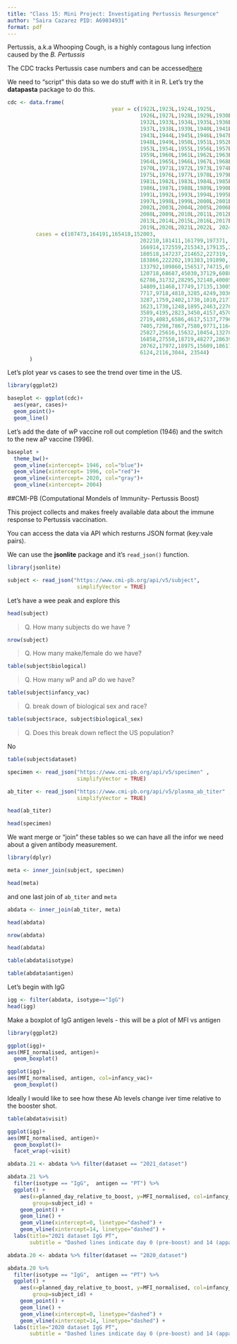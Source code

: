 ```yaml
---
title: "Class 15: Mini Project: Investigating Pertussis Resurgence"
author: "Saira Cazarez PID: A69034931"
format: pdf
---
```



Pertussis, a.k.a Whooping Cough, is a highly contagous lung infection caused by the *B. Pertussis*


The CDC tracks Pertussis case numbers and can be accessed[here](https://www.cdc.gov/pertussis/php/surveillance/pertussis-cases-by-year.html?CDC_AAref_Val=https://www.cdc.gov/pertussis/surv-reporting/cases-by-year.html)

We need to "script" this data so we do stuff with it in R. Let's try the **datapasta** package to do this. 


```r
cdc <- data.frame(
                                 year = c(1922L,1923L,1924L,1925L,
                                          1926L,1927L,1928L,1929L,1930L,1931L,
                                          1932L,1933L,1934L,1935L,1936L,
                                          1937L,1938L,1939L,1940L,1941L,1942L,
                                          1943L,1944L,1945L,1946L,1947L,
                                          1948L,1949L,1950L,1951L,1952L,
                                          1953L,1954L,1955L,1956L,1957L,1958L,
                                          1959L,1960L,1961L,1962L,1963L,
                                          1964L,1965L,1966L,1967L,1968L,1969L,
                                          1970L,1971L,1972L,1973L,1974L,
                                          1975L,1976L,1977L,1978L,1979L,1980L,
                                          1981L,1982L,1983L,1984L,1985L,
                                          1986L,1987L,1988L,1989L,1990L,
                                          1991L,1992L,1993L,1994L,1995L,1996L,
                                          1997L,1998L,1999L,2000L,2001L,
                                          2002L,2003L,2004L,2005L,2006L,2007L,
                                          2008L,2009L,2010L,2011L,2012L,
                                          2013L,2014L,2015L,2016L,2017L,2018L,
                                          2019L,2020L,2021L,2022L, 2024L),
         cases = c(107473,164191,165418,152003,
                                          202210,181411,161799,197371,
                                          166914,172559,215343,179135,265269,
                                          180518,147237,214652,227319,103188,
                                          183866,222202,191383,191890,109873,
                                          133792,109860,156517,74715,69479,
                                          120718,68687,45030,37129,60886,
                                          62786,31732,28295,32148,40005,
                                          14809,11468,17749,17135,13005,6799,
                                          7717,9718,4810,3285,4249,3036,
                                          3287,1759,2402,1738,1010,2177,2063,
                                          1623,1730,1248,1895,2463,2276,
                                          3589,4195,2823,3450,4157,4570,
                                          2719,4083,6586,4617,5137,7796,6564,
                                          7405,7298,7867,7580,9771,11647,
                                          25827,25616,15632,10454,13278,
                                          16858,27550,18719,48277,28639,32971,
                                          20762,17972,18975,15609,18617,
                                          6124,2116,3044, 23544)
       )
```


Let's plot year vs cases to see the trend over time in the US. 

```r
library(ggplot2)

baseplot <- ggplot(cdc)+ 
  aes(year, cases)+
  geom_point()+
  geom_line()
```


Let's add the date of wP vaccine roll out completion (1946) and the switch to the new aP vaccine (1996). 
```r
baseplot + 
  theme_bw()+
  geom_vline(xintercept= 1946, col="blue")+
  geom_vline(xintercept= 1996, col="red")+
  geom_vline(xintercept= 2020, col="gray")+
  geom_vline(xintercept= 2004)

```

##CMI-PB (Computational Mondels of Immunity- Pertussis Boost)

This project collects and makes freely available data about the immune response to Pertussis vaccination. 

You can access the data via API which resturns JSON format (key:vale pairs). 

We can use the **jsonlite** package and it's `read_json()` function. 

```r
library(jsonlite)

subject <- read_json("https://www.cmi-pb.org/api/v5/subject",
                      simplifyVector = TRUE)
```


Let's have a wee peak and explore this 
```r
head(subject)
```

> Q. How many subjects do we have ? 

```r
nrow(subject)
```

>Q. How many make/female do we have? 

```r
table(subject$biological)
```

> Q. How many wP and aP do we have? 

```r
table(subject$infancy_vac)
```


>Q. break down of biological sex and race? 

```r
table(subject$race, subject$biological_sex)
```

>Q. Does this break down reflect the US population? 

No 

```r
table(subject$dataset)
```



```r
specimen <- read_json("https://www.cmi-pb.org/api/v5/specimen" ,
                      simplifyVector = TRUE)

ab_titer <- read_json("https://www.cmi-pb.org/api/v5/plasma_ab_titer" ,
                      simplifyVector = TRUE)
```


```r
head(ab_titer)
```

```r
head(specimen)
```


We want merge or "join" these tables so we can have all the infor we need about a given antibody measurement. 
```r
library(dplyr)

meta <- inner_join(subject, specimen)
```
```r
head(meta)
```

and one last join of `ab_titer` and `meta`

```r
abdata <- inner_join(ab_titer, meta)
```
```r
head(abdata)
```

```r
nrow(abdata)
```

```r
head(abdata)
```

```r
table(abdata$isotype)
```

```r
table(abdata$antigen)
```


Let's begin with IgG 
```r
igg <- filter(abdata, isotype=="IgG")
head(igg)
```
Make a boxplot of IgG antigen levels - this will be a plot of MFI vs antigen 
```r
library(ggplot2)

ggplot(igg)+
aes(MFI_normalised, antigen)+
  geom_boxplot()
```


```r
ggplot(igg)+
aes(MFI_normalised, antigen, col=infancy_vac)+
  geom_boxplot()
```

Ideally I would like to see how these Ab levels change iver time relative to the booster shot. 

```r
table(abdata$visit)
```
```r
ggplot(igg)+
aes(MFI_normalised, antigen)+
  geom_boxplot()+
  facet_wrap(~visit)
```



```r
abdata.21 <- abdata %>% filter(dataset == "2021_dataset")

abdata.21 %>% 
  filter(isotype == "IgG",  antigen == "PT") %>%
  ggplot() +
    aes(x=planned_day_relative_to_boost, y=MFI_normalised, col=infancy_vac,
        group=subject_id) +
    geom_point() +
    geom_line() +
    geom_vline(xintercept=0, linetype="dashed") +
    geom_vline(xintercept=14, linetype="dashed") +
  labs(title="2021 dataset IgG PT",
       subtitle = "Dashed lines indicate day 0 (pre-boost) and 14 (apparent peak levels)")
```


```r
abdata.20 <- abdata %>% filter(dataset == "2020_dataset")

abdata.20 %>% 
  filter(isotype == "IgG",  antigen == "PT") %>%
  ggplot() +
    aes(x=planned_day_relative_to_boost, y=MFI_normalised, col=infancy_vac,
        group=subject_id) +
    geom_point() +
    geom_line() +
    geom_vline(xintercept=0, linetype="dashed") +
    geom_vline(xintercept=14, linetype="dashed") +
  labs(title="2020 dataset IgG PT",
       subtitle = "Dashed lines indicate day 0 (pre-boost) and 14 (apparent peak levels)")
```








